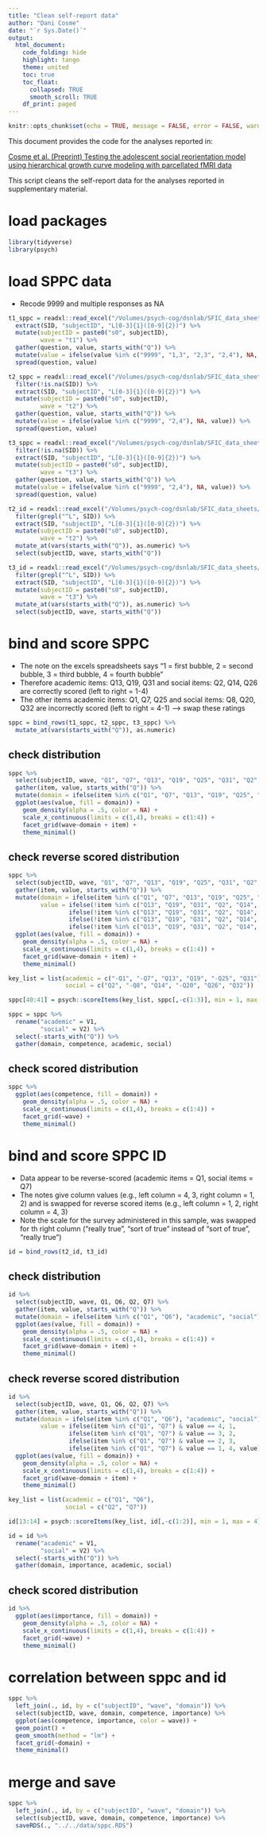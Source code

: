 ```yaml
---
title: "Clean self-report data"
author: "Dani Cosme"
date: "`r Sys.Date()`"
output:
  html_document:
    code_folding: hide
    highlight: tango
    theme: united
    toc: true
    toc_float: 
      collapsed: TRUE
      smooth_scroll: TRUE
    df_print: paged
---
```


```r
knitr::opts_chunk$set(echo = TRUE, message = FALSE, error = FALSE, warning = FALSE)
```

This document provides the code for the analyses reported in:

[Cosme et al. (Preprint) Testing the adolescent social reorientation model using hierarchical growth curve modeling with parcellated fMRI data](https://psyarxiv.com/8eyf5/)

This script cleans the self-report data for the analyses reported in supplementary material.

# load packages
```r
library(tidyverse)
library(psych)
```

# load SPPC data
* Recode 9999 and multiple responses as NA
```r
t1_sppc = readxl::read_excel("/Volumes/psych-cog/dsnlab/SFIC_data_sheets/lerner/T1Lerner_Enter-Check_AT.xls", sheet = "What I am like") %>%
  extract(SID, "subjectID", "L[0-3]{1}([0-9]{2})") %>%
  mutate(subjectID = paste0("s0", subjectID),
         wave = "t1") %>%
  gather(question, value, starts_with("Q")) %>%
  mutate(value = ifelse(value %in% c("9999", "1,3", "2,3", "2,4"), NA, value)) %>%
  spread(question, value)

t2_sppc = readxl::read_excel("/Volumes/psych-cog/dsnlab/SFIC_data_sheets/lerner/T2Lerner_Enter-Check_AT.xls", sheet = "What I Am Like") %>%
  filter(!is.na(SID)) %>%
  extract(SID, "subjectID", "L[0-3]{1}([0-9]{2})") %>%
  mutate(subjectID = paste0("s0", subjectID),
         wave = "t2") %>%
  gather(question, value, starts_with("Q")) %>%
  mutate(value = ifelse(value %in% c("9999", "2,4"), NA, value)) %>%
  spread(question, value)

t3_sppc = readxl::read_excel("/Volumes/psych-cog/dsnlab/SFIC_data_sheets/lerner/T3Lerner_Enter-Check_AT.xls", sheet = "What I am like") %>%
  filter(!is.na(SID)) %>%
  extract(SID, "subjectID", "L[0-3]{1}([0-9]{2})") %>%
  mutate(subjectID = paste0("s0", subjectID),
         wave = "t3") %>%
  gather(question, value, starts_with("Q")) %>%
  mutate(value = ifelse(value %in% c("9999", "2,4"), NA, value)) %>%
  spread(question, value)

t2_id = readxl::read_excel("/Volumes/psych-cog/dsnlab/SFIC_data_sheets/lerner/T2Lerner_with_SPPC_ID.xls", sheet = "SPPC ID") %>%
  filter(grepl("^L", SID)) %>%
  extract(SID, "subjectID", "L[0-3]{1}([0-9]{2})") %>%
  mutate(subjectID = paste0("s0", subjectID),
         wave = "t2") %>%
  mutate_at(vars(starts_with("Q")), as.numeric) %>%
  select(subjectID, wave, starts_with("Q"))

t3_id = readxl::read_excel("/Volumes/psych-cog/dsnlab/SFIC_data_sheets/lerner/T3SPPC_ID.xls") %>%
  filter(grepl("^L", SID)) %>%
  extract(SID, "subjectID", "L[0-3]{1}([0-9]{2})") %>%
  mutate(subjectID = paste0("s0", subjectID),
         wave = "t3") %>%
  mutate_at(vars(starts_with("Q")), as.numeric) %>%
  select(subjectID, wave, starts_with("Q")) 
```

# bind and score SPPC
* The note on the excels spreadsheets says "1 = first bubble, 2 = second bubble, 3 = third bubble, 4 = fourth bubble"
* Therefore academic items: Q13, Q19, Q31 and social items: Q2, Q14, Q26 are correctly scored (left to right = 1-4)
* The other items academic items: Q1, Q7, Q25 and social items: Q8, Q20, Q32 are incorrectly scored (left to right = 4-1) --> swap these ratings

```r
sppc = bind_rows(t1_sppc, t2_sppc, t3_sppc) %>%
  mutate_at(vars(starts_with("Q")), as.numeric)
```

## check distribution
```r
sppc %>% 
  select(subjectID, wave, "Q1", "Q7", "Q13", "Q19", "Q25", "Q31", "Q2", "Q8", "Q14", "Q20", "Q26", "Q32") %>%
  gather(item, value, starts_with("Q")) %>%
  mutate(domain = ifelse(item %in% c("Q1", "Q7", "Q13", "Q19", "Q25", "Q31"), "academic", "social")) %>%
  ggplot(aes(value, fill = domain)) +
    geom_density(alpha = .5, color = NA) +
    scale_x_continuous(limits = c(1,4), breaks = c(1:4)) +
    facet_grid(wave~domain + item) +
    theme_minimal()
```

## check reverse scored distribution
```r
sppc %>% 
  select(subjectID, wave, "Q1", "Q7", "Q13", "Q19", "Q25", "Q31", "Q2", "Q8", "Q14", "Q20", "Q26", "Q32") %>%
  gather(item, value, starts_with("Q")) %>%
  mutate(domain = ifelse(item %in% c("Q1", "Q7", "Q13", "Q19", "Q25", "Q31"), "academic", "social"),
         value = ifelse(!item %in% c("Q13", "Q19", "Q31", "Q2", "Q14", "Q26") & value == 4, 1,
                 ifelse(!item %in% c("Q13", "Q19", "Q31", "Q2", "Q14", "Q26") & value == 3, 2,
                 ifelse(!item %in% c("Q13", "Q19", "Q31", "Q2", "Q14", "Q26") & value == 2, 3,
                 ifelse(!item %in% c("Q13", "Q19", "Q31", "Q2", "Q14", "Q26") & value == 1, 4, value))))) %>%
  ggplot(aes(value, fill = domain)) +
    geom_density(alpha = .5, color = NA) +
    scale_x_continuous(limits = c(1,4), breaks = c(1:4)) +
    facet_grid(wave~domain + item) +
    theme_minimal()
```

```r
key_list = list(academic = c("-Q1", "-Q7", "Q13", "Q19", "-Q25", "Q31"),
                social = c("Q2", "-Q8", "Q14", "-Q20", "Q26", "Q32"))

sppc[40:41] = psych::scoreItems(key_list, sppc[,-c(1:3)], min = 1, max = 4)$scores

sppc = sppc %>%
  rename("academic" = V1,
         "social" = V2) %>%
  select(-starts_with("Q")) %>%
  gather(domain, competence, academic, social)
```

## check scored distribution
```r
sppc %>%
  ggplot(aes(competence, fill = domain)) +
    geom_density(alpha = .5, color = NA) +
    scale_x_continuous(limits = c(1,4), breaks = c(1:4)) +
    facet_grid(~wave) +
    theme_minimal()
```

# bind and score SPPC ID
* Data appear to be reverse-scored (academic items = Q1, social items = Q7)
* The notes give column values (e.g., left column = 4, 3, right column = 1, 2) and is swapped for reverse scored items (e.g., left column = 1, 2, right column = 4, 3)
* Note the scale for the survey administered in this sample, was swapped for th right column ("really true", "sort of true" instead of "sort of true", "really true")
```r
id = bind_rows(t2_id, t3_id)
```

## check distribution
```r
id %>% 
  select(subjectID, wave, Q1, Q6, Q2, Q7) %>%
  gather(item, value, starts_with("Q")) %>%
  mutate(domain = ifelse(item %in% c("Q1", "Q6"), "academic", "social")) %>%
  ggplot(aes(value, fill = domain)) +
    geom_density(alpha = .5, color = NA) +
    scale_x_continuous(limits = c(1,4), breaks = c(1:4)) +
    facet_grid(wave~domain + item) +
    theme_minimal()
```

## check reverse scored distribution
```r
id %>% 
  select(subjectID, wave, Q1, Q6, Q2, Q7) %>%
  gather(item, value, starts_with("Q")) %>%
  mutate(domain = ifelse(item %in% c("Q1", "Q6"), "academic", "social"),
         value = ifelse(item %in% c("Q1", "Q7") & value == 4, 1,
                 ifelse(item %in% c("Q1", "Q7") & value == 3, 2,
                 ifelse(item %in% c("Q1", "Q7") & value == 2, 3,
                 ifelse(item %in% c("Q1", "Q7") & value == 1, 4, value))))) %>%
  ggplot(aes(value, fill = domain)) +
    geom_density(alpha = .5, color = NA) +
    scale_x_continuous(limits = c(1,4), breaks = c(1:4)) +
    facet_grid(wave~domain + item) +
    theme_minimal()
```

```r
key_list = list(academic = c("Q1", "Q6"),
                social = c("Q2", "Q7"))

id[13:14] = psych::scoreItems(key_list, id[,-c(1:2)], min = 1, max = 4)$scores

id = id %>%
  rename("academic" = V1,
         "social" = V2) %>%
  select(-starts_with("Q")) %>%
  gather(domain, importance, academic, social)
```

## check scored distribution
```r
id %>%
  ggplot(aes(importance, fill = domain)) +
    geom_density(alpha = .5, color = NA) +
    scale_x_continuous(limits = c(1,4), breaks = c(1:4)) +
    facet_grid(~wave) +
    theme_minimal()
```

# correlation between sppc and id
```r
sppc %>%
  left_join(., id, by = c("subjectID", "wave", "domain")) %>%
  select(subjectID, wave, domain, competence, importance) %>%
  ggplot(aes(competence, importance, color = wave)) +
  geom_point() +
  geom_smooth(method = "lm") +
  facet_grid(~domain) +
  theme_minimal()
```

# merge and save
```r
sppc %>%
  left_join(., id, by = c("subjectID", "wave", "domain")) %>%
  select(subjectID, wave, domain, competence, importance) %>%
  saveRDS(., "../../data/sppc.RDS")
```
